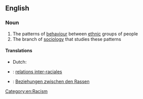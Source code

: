 ==English==
{{wikipedia}}

===Noun===
{{en-noun|-}}

# The patterns of [[behaviour]] between [[ethnic]] groups of people
# The branch of [[sociology]] that studies these patterns

====Translations====
{{trans-top|the patterns of behaviour between ethnic groups of people}}
* Dutch: {{t|nl|rassenrelaties|p}}
{{trans-mid}}
{{trans-bottom}}

{{trans-top|the branch of sociology that studies these patterns}}
{{trans-mid}}
{{trans-bottom}}

{{checktrans-top}}
* {{ttbc|fr}}: [[relations inter-raciales]] {{g|f-p}}
{{trans-mid}}
* {{ttbc|de}}: [[Beziehungen zwischen den Rassen]] {{g|f-p}}
{{trans-bottom}}

[[Category:en:Racism]]